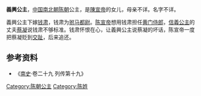 {{東亞女性歷史人物
| 名稱=義興公主
| 身份=[[陈朝|陈朝]]公主
| 畫像=
| 說明=
| 姓=陈
| 名=
| 封爵=[[公主|公主]]
| 位號=
| 封號=義興公主
| 出生年=
| 逝世年=
| 諡號=
| 墳墓=
| 父親=[[陳宣帝|陳宣帝]]
| 夫=[[钱肃|钱肃]]
| 兄弟=[[陈叔宝|陈叔宝]]
|}}
'''義興公主'''，[[中国|中国]][[南北朝|南北朝]][[陈朝|陈朝]]公主，是[[陳宣帝|陳宣帝]]的女儿，母亲不详。名字不详。

義興公主下嫁[[钱肃|钱肃]]，钱肃为[[驸马都尉|驸马都尉]]。[[陈宣帝|陈宣帝]]想用钱肃担任[[黄门侍郎|黄门侍郎]]，[[信義公主_(陳宣帝)|信義公主]]的丈夫[[蔡凝|蔡凝]]说钱肃不够标准。钱肃怀恨在心，让義興公主说蔡凝的坏话，陈宣帝一度把蔡凝贬到[[交趾|交趾]]，后来追还。
  
== 参考资料 ==
*《[[南史|南史]]·卷二十九 列传第十九》

[[Category:陈朝公主|Category:陈朝公主]]
[[Category:陈姓|Category:陈姓]]